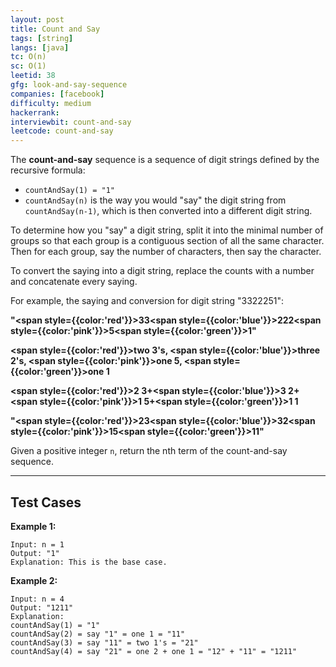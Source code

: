 ```yaml
---
layout: post
title: Count and Say
tags: [string]
langs: [java]
tc: O(n)
sc: O(1)
leetid: 38
gfg: look-and-say-sequence
companies: [facebook]
difficulty: medium
hackerrank: 
interviewbit: count-and-say
leetcode: count-and-say
---
```


The **count-and-say** sequence is a sequence of digit strings defined by the recursive formula:
- `countAndSay(1) = "1"`
- `countAndSay(n)` is the way you would "say" the digit string from `countAndSay(n-1)`, which is then converted into a different digit string.

To determine how you "say" a digit string, 
split it into the minimal number of groups so that each group is a contiguous section of all the same character. 
Then for each group, say the number of characters, then say the character. 

To convert the saying into a digit string, replace the counts with a number and concatenate every saying.

For example, the saying and conversion for digit string "3322251":

**"<span style={{color:'red'}}>33</span><span style={{color:'blue'}}>222</span><span style={{color:'pink'}}>5</span><span style={{color:'green'}}>1</span>"**

**<span style={{color:'red'}}>two 3's, </span><span style={{color:'blue'}}>three 2's, </span><span style={{color:'pink'}}>one 5, </span><span style={{color:'green'}}>one 1</span>**

**<span style={{color:'red'}}>2 3</span>+<span style={{color:'blue'}}>3 2</span>+<span style={{color:'pink'}}>1 5</span>+<span style={{color:'green'}}>1 1</span>**

**"<span style={{color:'red'}}>23</span><span style={{color:'blue'}}>32</span><span style={{color:'pink'}}>15</span><span style={{color:'green'}}>11</span>"**


Given a positive integer `n`, return the nth term of the count-and-say sequence.

---

## Test Cases

**Example 1:** 
```
Input: n = 1
Output: "1"
Explanation: This is the base case.
```

**Example 2:** 
```
Input: n = 4
Output: "1211"
Explanation:
countAndSay(1) = "1"
countAndSay(2) = say "1" = one 1 = "11"
countAndSay(3) = say "11" = two 1's = "21"
countAndSay(4) = say "21" = one 2 + one 1 = "12" + "11" = "1211"
```